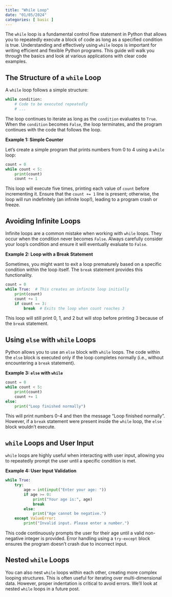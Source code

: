 ```yaml
---
title: "While Loop"
date: "01/05/2024"
categories: [ basic ]
---
```



The `while` loop is a fundamental control flow statement in Python that allows you to repeatedly execute a block of code as long as a specified condition is true. Understanding and effectively using `while` loops is important for writing efficient and flexible Python programs. This guide will walk you through the basics and look at various applications with clear code examples.


## The Structure of a `while` Loop

A `while` loop follows a simple structure:

```python
while condition:
    # Code to be executed repeatedly
    # ...
```

The loop continues to iterate as long as the `condition` evaluates to `True`.  When the `condition` becomes `False`, the loop terminates, and the program continues with the code that follows the loop.

**Example 1: Simple Counter**

Let's create a simple program that prints numbers from 0 to 4 using a `while` loop:

```python
count = 0
while count < 5:
    print(count)
    count += 1
```

This loop will execute five times, printing each value of `count` before incrementing it.  Ensure that the `count += 1` line is present; otherwise, the loop will run indefinitely (an infinite loop!), leading to a program crash or freeze.

## Avoiding Infinite Loops

Infinite loops are a common mistake when working with `while` loops. They occur when the condition never becomes `False`.  Always carefully consider your loop's condition and ensure it will eventually evaluate to `False`.

**Example 2:  Loop with a Break Statement**

Sometimes, you might want to exit a loop prematurely based on a specific condition within the loop itself.  The `break` statement provides this functionality.

```python
count = 0
while True:  # This creates an infinite loop initially
    print(count)
    count += 1
    if count == 3:
        break  # Exits the loop when count reaches 3
```

This loop will still print 0, 1, and 2 but will stop before printing 3 because of the `break` statement.

## Using `else` with `while` Loops

Python allows you to use an `else` block with `while` loops. The code within the `else` block is executed only if the loop completes normally (i.e., without encountering a `break` statement).

**Example 3: `else` with `while`**

```python
count = 0
while count < 5:
    print(count)
    count += 1
else:
    print("Loop finished normally")
```

This will print numbers 0-4 and then the message "Loop finished normally".  However, if a `break` statement were present inside the `while` loop, the `else` block wouldn't execute.

##  `while` Loops and User Input

`while` loops are highly useful when interacting with user input, allowing you to repeatedly prompt the user until a specific condition is met.

**Example 4: User Input Validation**

```python
while True:
    try:
        age = int(input("Enter your age: "))
        if age >= 0:
            print("Your age is:", age)
            break
        else:
            print("Age cannot be negative.")
    except ValueError:
        print("Invalid input. Please enter a number.")
```

This code continuously prompts the user for their age until a valid non-negative integer is provided.  Error handling using a `try-except` block ensures the program doesn't crash due to incorrect input.


##  Nested `while` Loops

You can also nest `while` loops within each other, creating more complex looping structures.  This is often useful for iterating over multi-dimensional data.  However, proper indentation is critical to avoid errors.  We'll look at nested `while` loops in a future post.

